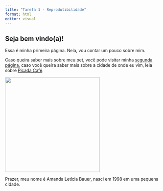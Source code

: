 ```yaml
---
title: "Tarefa 1 - Reprodutibilidade"
format: html
editor: visual
---
```


## Seja bem vindo(a)!

Essa é minha primeira página. Nela, vou contar um pouco sobre mim. 

Caso queira saber mais sobre meu pet, você pode visitar minha [segunda página](pagina2.html), caso você queira saber mais sobre a cidade de onde eu vim, leia sobre [Picada Café](pagina3.html). 


![](images/IMG_0401.JPG){width="309"}

Prazer, meu nome é Amanda Letícia Bauer, nasci em 1998 em uma pequena cidade.
